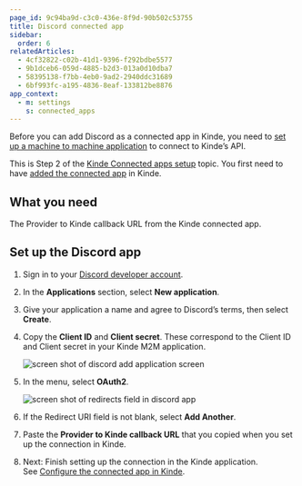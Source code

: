 ```yaml
---
page_id: 9c94ba9d-c3c0-436e-8f9d-90b502c53755
title: Discord connected app
sidebar:
  order: 6
relatedArticles:
  - 4cf32822-c02b-41d1-9396-f292bdbe5577
  - 9b1dceb6-059d-4885-b2d3-013a0d10dba7
  - 58395138-f7bb-4eb0-9ad2-2940ddc31689
  - 6bf993fc-a195-4836-8eaf-133812be8876
app_context:
  - m: settings
    s: connected_apps
---
```


Before you can add Discord as a connected app in Kinde, you need to [set up a machine to machine application](/developer-tools/kinde-api/connect-to-kinde-api/) to connect to Kinde’s API.

This is Step 2 of the [Kinde Connected apps setup](/integrate/connected-apps/add-connected-apps/#step-2-set-up-the-app-you-want-to-connect) topic. You first need to have [added the connected app](/integrate/connected-apps/add-connected-apps/#step-1-add-the-connected-app-in-kinde) in Kinde.

## What you need

The Provider to Kinde callback URL from the Kinde connected app.

## Set up the Discord app

1. Sign in to your [Discord developer account](https://discord.com/developers/applications).
2. In the **Applications** section, select **New application**.
3. Give your application a name and agree to Discord’s terms, then select **Create**.
4. Copy the **Client ID** and **Client secret**. These correspond to the Client ID and Client secret in your Kinde M2M application.

   ![screen shot of discord add application screen](https://imagedelivery.net/skPPZTHzSlcslvHjesZQcQ/9b43cdbe-70fd-4c61-beee-155efadfde00/public)

5. In the menu, select **OAuth2**.

   ![screen shot of redirects field in discord app](https://imagedelivery.net/skPPZTHzSlcslvHjesZQcQ/b7fa03fd-f67c-433a-f603-8607f1df4a00/public)

6. If the Redirect URI field is not blank, select **Add Another**.
7. Paste the **Provider to Kinde callback URL** that you copied when you set up the connection in Kinde.
8. Next: Finish setting up the connection in the Kinde application. See [Configure the connected app in Kinde](/integrate/connected-apps/add-connected-apps/#step-3-configure-the-connected-app-in-kinde).
